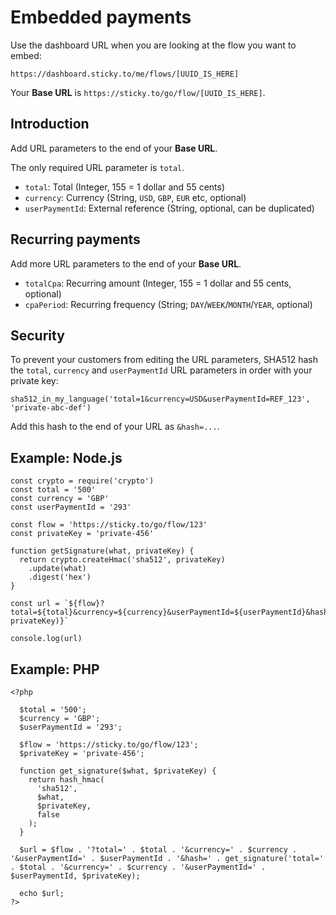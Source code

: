 # Embedded payments

Use the dashboard URL when you are looking at the flow you want to embed:

`https://dashboard.sticky.to/me/flows/[UUID_IS_HERE]`

Your **Base URL** is `https://sticky.to/go/flow/[UUID_IS_HERE]`.

## Introduction

Add URL parameters to the end of your **Base URL**.

The only required URL parameter is `total`.

 - `total`: Total (Integer, 155 = 1 dollar and 55 cents)
 - `currency`: Currency (String, `USD`, `GBP`, `EUR` etc, optional)
 - `userPaymentId`: External reference (String, optional, can be duplicated)

## Recurring payments

Add more URL parameters to the end of your **Base URL**.

 - `totalCpa`: Recurring amount (Integer, 155 = 1 dollar and 55 cents, optional)
 - `cpaPeriod`: Recurring frequency (String; `DAY`/`WEEK`/`MONTH`/`YEAR`, optional)

## Security

To prevent your customers from editing the URL parameters, SHA512 hash the `total`, `currency` and `userPaymentId` URL parameters in order with your private key:

```
sha512_in_my_language('total=1&currency=USD&userPaymentId=REF_123', 'private-abc-def')
```

Add this hash to the end of your URL as `&hash=...`.

## Example: Node.js

```
const crypto = require('crypto')
const total = '500'
const currency = 'GBP'
const userPaymentId = '293'

const flow = 'https://sticky.to/go/flow/123'
const privateKey = 'private-456'

function getSignature(what, privateKey) {
  return crypto.createHmac('sha512', privateKey)
    .update(what)
    .digest('hex')
}

const url = `${flow}?total=${total}&currency=${currency}&userPaymentId=${userPaymentId}&hash=${getSignature(`total=${total}&currency=${currency}&userPaymentId=${userPaymentId}`, privateKey)}`

console.log(url)
```

## Example: PHP

```
<?php

  $total = '500';
  $currency = 'GBP';
  $userPaymentId = '293';

  $flow = 'https://sticky.to/go/flow/123';
  $privateKey = 'private-456';

  function get_signature($what, $privateKey) {
    return hash_hmac(
      'sha512',
      $what,
      $privateKey,
      false
    );
  }

  $url = $flow . '?total=' . $total . '&currency=' . $currency . '&userPaymentId=' . $userPaymentId . '&hash=' . get_signature('total=' . $total . '&currency=' . $currency . '&userPaymentId=' . $userPaymentId, $privateKey);

  echo $url;
?>
```
